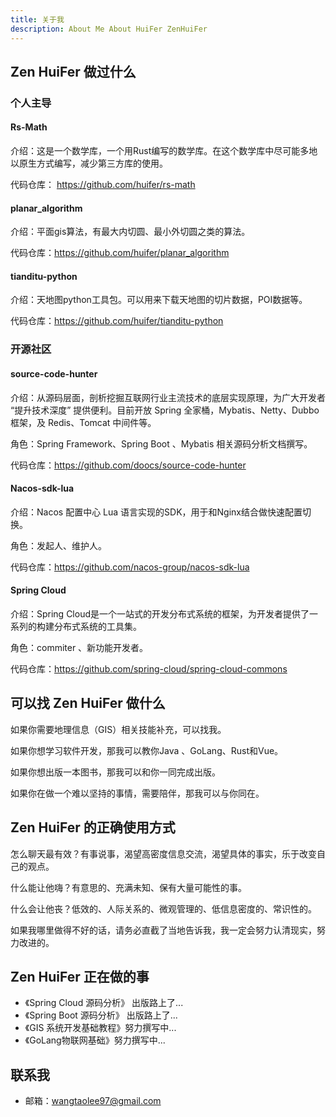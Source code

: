 ```yaml
---
title: 关于我
description: About Me About HuiFer ZenHuiFer
---
```



## Zen HuiFer 做过什么

### 个人主导

#### Rs-Math

介绍：这是一个数学库，一个用Rust编写的数学库。在这个数学库中尽可能多地以原生方式编写，减少第三方库的使用。

代码仓库： https://github.com/huifer/rs-math

#### planar_algorithm

介绍：平面gis算法，有最大内切圆、最小外切圆之类的算法。

代码仓库：https://github.com/huifer/planar_algorithm

#### tianditu-python

介绍：天地图python工具包。可以用来下载天地图的切片数据，POI数据等。

代码仓库：https://github.com/huifer/tianditu-python

### 开源社区

#### source-code-hunter

介绍：从源码层面，剖析挖掘互联网行业主流技术的底层实现原理，为广大开发者 “提升技术深度” 提供便利。目前开放 Spring 全家桶，Mybatis、Netty、Dubbo 框架，及 Redis、Tomcat 中间件等。

角色：Spring Framework、Spring Boot 、Mybatis 相关源码分析文档撰写。

代码仓库：https://github.com/doocs/source-code-hunter

#### Nacos-sdk-lua

介绍：Nacos 配置中心 Lua 语言实现的SDK，用于和Nginx结合做快速配置切换。

角色：发起人、维护人。

代码仓库：https://github.com/nacos-group/nacos-sdk-lua

#### Spring Cloud

介绍：Spring Cloud是一个一站式的开发分布式系统的框架，为开发者提供了一系列的构建分布式系统的工具集。

角色：commiter 、新功能开发者。

代码仓库：https://github.com/spring-cloud/spring-cloud-commons



## 可以找 Zen HuiFer 做什么

如果你需要地理信息（GIS）相关技能补充，可以找我。

如果你想学习软件开发，那我可以教你Java 、GoLang、Rust和Vue。

如果你想出版一本图书，那我可以和你一同完成出版。

如果你在做一个难以坚持的事情，需要陪伴，那我可以与你同在。

## Zen HuiFer 的正确使用方式

怎么聊天最有效？有事说事，渴望高密度信息交流，渴望具体的事实，乐于改变自己的观点。

什么能让他嗨？有意思的、充满未知、保有大量可能性的事。

什么会让他丧？低效的、人际关系的、微观管理的、低信息密度的、常识性的。

如果我哪里做得不好的话，请务必直截了当地告诉我，我一定会努力认清现实，努力改进的。

## Zen HuiFer 正在做的事

-   《Spring Cloud 源码分析》 出版路上了...
-   《Spring Boot 源码分析》 出版路上了...
-   《GIS 系统开发基础教程》努力撰写中...
-   《GoLang物联网基础》努力撰写中...



## 联系我

-   邮箱：wangtaolee97@gmail.com
